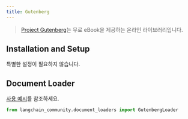 ```yaml
---
title: Gutenberg
---
```


>[Project Gutenberg](https://www.gutenberg.org/about/)는 무료 eBook을 제공하는 온라인 라이브러리입니다.

## Installation and Setup

특별한 설정이 필요하지 않습니다.

## Document Loader

[사용 예시](/oss/integrations/document_loaders/gutenberg)를 참조하세요.

```python
from langchain_community.document_loaders import GutenbergLoader
```